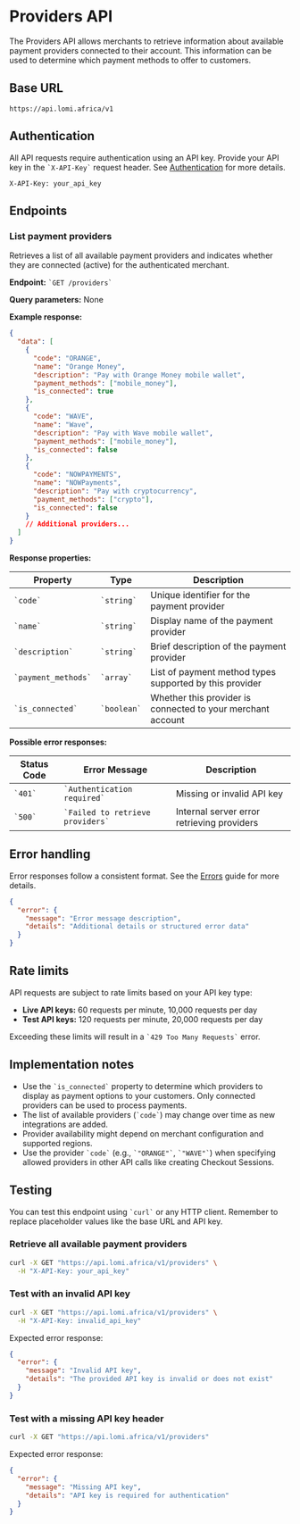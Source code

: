# **Providers API**

The Providers API allows merchants to retrieve information about available payment providers connected to their account. This information can be used to determine which payment methods to offer to customers.

## **Base URL**

```http filename="Terminal"
https://api.lomi.africa/v1
```

## **Authentication**

All API requests require authentication using an API key. Provide your API key in the `` `X-API-Key` `` request header. See [Authentication](./authentication) for more details.

```http filename="Terminal"
X-API-Key: your_api_key
```

## **Endpoints**

### **List payment providers**

Retrieves a list of all available payment providers and indicates whether they are connected (active) for the authenticated merchant.

**Endpoint:** `` `GET /providers` ``

**Query parameters:** None

**Example response:**

```json filename="GET /providers response"
{
  "data": [
    {
      "code": "ORANGE",
      "name": "Orange Money",
      "description": "Pay with Orange Money mobile wallet",
      "payment_methods": ["mobile_money"],
      "is_connected": true
    },
    {
      "code": "WAVE",
      "name": "Wave",
      "description": "Pay with Wave mobile wallet",
      "payment_methods": ["mobile_money"],
      "is_connected": false
    },
    {
      "code": "NOWPAYMENTS",
      "name": "NOWPayments",
      "description": "Pay with cryptocurrency",
      "payment_methods": ["crypto"],
      "is_connected": false
    }
    // Additional providers...
  ]
}
```

**Response properties:**

| Property          | Type    | Description                                                     |
| ----------------- | ------- | --------------------------------------------------------------- |
| `` `code` ``            | `` `string` ``  | Unique identifier for the payment provider                      |
| `` `name` ``            | `` `string` ``  | Display name of the payment provider                            |
| `` `description` ``     | `` `string` ``  | Brief description of the payment provider                       |
| `` `payment_methods` `` | `` `array` ``   | List of payment method types supported by this provider         |
| `` `is_connected` ``    | `` `boolean` `` | Whether this provider is connected to your merchant account |

**Possible error responses:**

| Status Code | Error Message                     | Description                                  |
| ----------- | --------------------------------- | -------------------------------------------- |
| `` `401` ``         | `` `Authentication required` ``         | Missing or invalid API key                   |
| `` `500` ``         | `` `Failed to retrieve providers` ``    | Internal server error retrieving providers |

## **Error handling**

Error responses follow a consistent format. See the [Errors](./errors) guide for more details.

```json filename="Example error response"
{
  "error": {
    "message": "Error message description",
    "details": "Additional details or structured error data"
  }
}
```

## **Rate limits**

API requests are subject to rate limits based on your API key type:

-   **Live API keys:** 60 requests per minute, 10,000 requests per day
-   **Test API keys:** 120 requests per minute, 20,000 requests per day

Exceeding these limits will result in a `` `429 Too Many Requests` `` error.

## **Implementation notes**

-   Use the `` `is_connected` `` property to determine which providers to display as payment options to your customers. Only connected providers can be used to process payments.
-   The list of available providers (`` `code` ``) may change over time as new integrations are added.
-   Provider availability might depend on merchant configuration and supported regions.
-   Use the provider `` `code` `` (e.g., `` `"ORANGE"` ``, `` `"WAVE"` ``) when specifying allowed providers in other API calls like creating Checkout Sessions.

## **Testing**

You can test this endpoint using `` `curl` `` or any HTTP client. Remember to replace placeholder values like the base URL and API key.

### **Retrieve all available payment providers**

```bash filename="Terminal"
curl -X GET "https://api.lomi.africa/v1/providers" \
  -H "X-API-Key: your_api_key"
```

### **Test with an invalid API key**

```bash filename="Terminal"
curl -X GET "https://api.lomi.africa/v1/providers" \
  -H "X-API-Key: invalid_api_key"
```

Expected error response:

```json filename="Invalid API key error"
{
  "error": {
    "message": "Invalid API key",
    "details": "The provided API key is invalid or does not exist"
  }
}
```

### **Test with a missing API key header**

```bash filename="Terminal"
curl -X GET "https://api.lomi.africa/v1/providers"
```

Expected error response:

```json filename="Missing API key error"
{
  "error": {
    "message": "Missing API key",
    "details": "API key is required for authentication"
  }
}
``` 